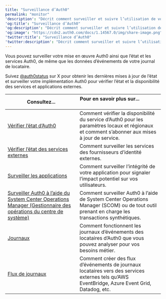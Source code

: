 ---
title: "Surveillance d’Auth0"
permalink: "monitor"
'description': "Décrit comment surveiller et suivre l’utilisation de votre Auth0, ainsi que comment envoyer les journaux des locataires à des outils externes."
'og:title': "Surveillance d’Auth0"
'og:description': "Décrit comment surveiller et suivre l’utilisation de votre Auth0, ainsi que comment envoyer les journaux des locataires à des outils externes."
'og:image': "https://cdn2.auth0.com/docs/1.14567.0/img/share-image.png"
'twitter:title': "Surveillance d’Auth0"
'twitter:description': "Décrit comment surveiller et suivre l’utilisation de votre Auth0, ainsi que comment envoyer les journaux des locataires à des outils externes."
---

Vous pouvez surveiller votre mise en œuvre Auth0 ainsi que l’état et les services Auth0, de même que les données d’événements de votre journal de locataire.

Suivez [@auth0status](https://twitter.com/auth0status) sur X pour obtenir les dernières mises à jour de l’état et surveiller votre implémentation Auth0 pour vérifier l’état et la disponibilité des services et applications externes.

<table class="table"><thead>
<tr>
<th><strong>Consultez...</strong></th>
<th><strong>Pour en savoir plus sur...</strong>                                </th>
</tr>
</thead>
<tbody>
<tr>
<td><a href="/docs/docs/fr-ca/monitor-auth0/check-auth0-status">Vérifier l’état d’Auth0</a></td>
<td>Comment vérifier la disponibilité du service d’Auth0 pour les paramètres locaux et régionaux et comment s’abonner aux mises à jour de service.</td>
</tr>
<tr>
<td><a href="/docs/docs/fr-ca/monitor-auth0/check-external-services-status">Vérifier l’état des services externes</a></td>
<td>Comment surveiller les services des fournisseurs d’identité externes.</td>
</tr>
<tr>
<td><a href="/docs/docs/fr-ca/monitor-auth0/monitor-applications">Surveiller les applications</a></td>
<td>Comment surveiller l’intégrité de votre application pour signaler l’impact potentiel sur vos utilisateurs.</td>
</tr>
<tr>
<td><a href="/docs/docs/fr-ca/monitor-auth0/monitor-using-scom">Surveiller Auth0 à l’aide du System Center Operations Manager (Gestionnaire des opérations du centre de système)</a></td>
<td>Comment surveiller Auth0 à l’aide de System Center Operations Manager (SCOM) ou de tout outil prenant en charge les transactions synthétiques.</td>
</tr>
<tr>
<td><a href="/docs/docs/fr-ca/monitor-auth0/logs">Journaux</a></td>
<td>Comment fonctionnent les journaux d’événements des locataires d’Auth0 que vous pouvez analyser pour vos besoins métier.</td>
</tr>
<tr>
<td><a href="/docs/docs/fr-ca/monitor-auth0/streams">Flux de journaux</a></td>
<td>Comment créer des flux d’événements de journaux locataires vers des services externes tels qu’AWS EventBridge, Azure Event Grid, Datadog, etc.</td>
</tr>
</tbody>
</table>